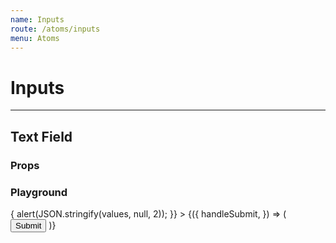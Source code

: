 ```yaml
---
name: Inputs
route: /atoms/inputs
menu: Atoms
---
```







# Inputs

---

## Text Field

### Props

<Props of={TextField} />

### Playground

<Playground>
  <div className='metro custom-pg'>
    <ThemeContext.Provider theme={theme}>
      <Formik
        initialValues={{
          text: '',
          email: '',
          phone: '',
          select: '',
        }}
        validationSchema={Schema}
        onSubmit={(values) => {
          alert(JSON.stringify(values, null, 2));
        }}
      >
        {({
          handleSubmit,
        }) => (
          <Form onSubmit={handleSubmit}>
            <Field
              id='text-field'
              label='Plain text'
              name='text'
              type='text'
              placeholder='Enter some characters'
              component={TextField}
            />
            <Field
              id='email-field'
              label='Email'
              name='email'
              type='email'
              placeholder='Enter your email'
              component={TextField}
            />
            <Field
              id='phone-email'
              label='Phone'
              name='phone'
              type='phone'
              placeholder='Enter your phone'
              component={TextField}
            />
            <Field
              id='select-field'
              label='Select an option'
              name='select'
              options={options}
              component={Select}
            />
            <button type='submit'>Submit</button>
          </Form>
        )}
      </Formik>
    </ThemeContext.Provider>
  </div>
</Playground>